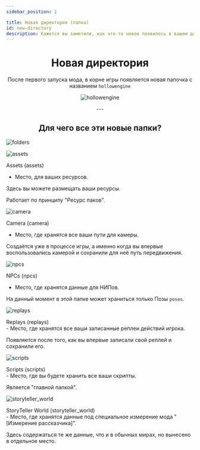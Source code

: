 ```yaml
---
sidebar_position: 1

title: Новая директория (папка)
id: new-directory
description: Кажется вы заметили, как что-то новое появилось в вашем доме...
---
```



<div align="center">

# Новая директория
После первого запуска мода, в корне игры появляется новая папочка с названием `hollowengine`

<div className="img">

![hollowengine](@site/static/img/doc/new_folder.png)

</div>
---

## Для чего все эти новые папки?
</div>

<Tabs>
<TabItem value="empty" label="Папки в 'hollowengine'" attributes={{className: cl.empty}}>
<div className="img-txt">

![folders](@site/static/img/doc/dirs/empty.png)

<p className="txt"></p>
</div>
</TabItem>
<TabItem value="assets" label="Assets" attributes={{className: cl.assets}}>
<div className="img-txt">

![assets](@site/static/img/doc/dirs/assets.png "`assets` - папка для ресурсов")

<p className="txt">
<div className="sel">Assets (assets)</div>

- Место, для ваших ресурсов.
  
Здесь вы можете размещать ваши ресурсы.
  
Работает по принципу "Ресурс паков".

</p>
</div>
</TabItem>
<TabItem value="camera" label="Camera" attributes={{className: cl.camera}}>
<div className="img-txt">

![camera](@site/static/img/doc/dirs/camera.png "`camera` - папка для путей для камеры")

<p className="txt">
<div className="sel">Camera (camera)</div>

- Место, где хранятся все ваши пути для камеры.
  
Создаётся уже в процессе игры, а именно когда вы впервые воспользовались камерой и сохранили для неё путь передвижения.

</p>
</div>
</TabItem>
<TabItem value="npcs" label="NPCs" attributes={{className: cl.npcs}}>
<div className="img-txt">

![npcs](@site/static/img/doc/dirs/npcs.png "`npcs` - папка для данных для НИПов")

<p className="txt">
<div className="sel">NPCs (npcs)</div>

- Место, где хранятся данные для НИПов.

На данный момент в этой папке может храниться только Позы `poses`.

</p>
</div>
</TabItem>
<TabItem value="replays" label="Replays" attributes={{className: cl.replays}}>
<div className="img-txt">

![replays](@site/static/img/doc/dirs/replays.png "`replays` - папка для хранения ваших реплеев")

<p className="txt">
  <div className="sel">Replays (replays)</div>
- Место, где хранятся все ваши записанные реплеи действий игрока.

Появляется после того, как вы впервые записали свой реплей и сохранили его.

</p>
</div>
</TabItem>
<TabItem value="scripts" label="Scripts" attributes={{className: cl.scripts}}>
<div className="img-txt">

![scripts](@site/static/img/doc/dirs/scripts.png "`scripts` - папка для ваших скриптов")

<p className="txt">
  <div className="sel">Scripts (scripts)</div>
- Место, где вы будете хранить все ваши скрипты.

Является "главной папкой".

</p>
</div>
</TabItem>
<TabItem value="storyteller_world" label="StoryTeller World" attributes={{className: cl.storyteller_world}}>
<div className="img-txt">

![storyteller_world](@site/static/img/doc/dirs/storyteller_world.png "`storyteller_world` - Место, где хранятся данные о специальном измерении Рассказчика!")

<p className="txt">
  <div className="sel">StoryTeller World (storyteller_world)</div>
- Место, где хранятся данные под специальное измерение мода "[Измерение рассказчика]".

Здесь содержаться те же данные, что и в обычных мирах, но вынесено в отдельное место.

</p>
</div>
</TabItem>
</Tabs>
